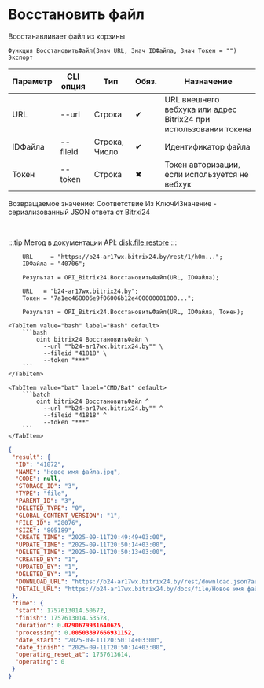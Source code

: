 ﻿---
sidebar_position: 7
description: Восстановить файл и другие функции для работы с Bitrix24 в Открытом пакете интеграций - бесплатной open-source библиотеке интеграций для 1С:Предприятие 8, OneScript и CLI
keywords: [1C, 1С, 1С:Предприятие, 1С:Предприятие 8.3, API, Интеграция, Сервисы, Обмен, OneScript, CLI, Bitrix24]
---


# Восстановить файл
 Восстанавливает файл из корзины



`Функция ВосстановитьФайл(Знач URL, Знач IDФайла, Знач Токен = "") Экспорт`

  | Параметр | CLI опция | Тип | Обяз. | Назначение |
  |-|-|-|-|-|
  | URL | --url | Строка | &#x2714; | URL внешнего вебхука или адрес Bitrix24 при использовании токена |
  | IDФайла | --fileid | Строка, Число | &#x2714; | Идентификатор файла |
  | Токен | --token | Строка | &#x2716; | Токен авторизации, если используется не вебхук |

  
  Возвращаемое значение:   Соответствие Из КлючИЗначение - сериализованный JSON ответа от Bitrxi24

<br/>

:::tip
Метод в документации API: [disk.file.restore](https://dev.1c-bitrix.ru/rest_help/disk/file/disk_file_restore.php)
:::
<br/>



```bsl title="Пример использования для 1С:Предприятие/OneScript"
    URL     = "https://b24-ar17wx.bitrix24.by/rest/1/h0m...";
    IDФайла = "40706";

    Результат = OPI_Bitrix24.ВосстановитьФайл(URL, IDФайла);

    URL   = "b24-ar17wx.bitrix24.by";
    Токен = "7a1ec468006e9f06006b12e400000001000...";

    Результат = OPI_Bitrix24.ВосстановитьФайл(URL, IDФайла, Токен);
```
    

 <Tabs>
  
    <TabItem value="bash" label="Bash" default>
        ```bash
            oint bitrix24 ВосстановитьФайл \
              --url ""b24-ar17wx.bitrix24.by"" \
              --fileid "41818" \
              --token "***"
        ```
    </TabItem>
  
    <TabItem value="bat" label="CMD/Bat" default>
        ```batch
            oint bitrix24 ВосстановитьФайл ^
              --url ""b24-ar17wx.bitrix24.by"" ^
              --fileid "41818" ^
              --token "***"
        ```
    </TabItem>
</Tabs>


```json title="Результат"
{
 "result": {
  "ID": "41872",
  "NAME": "Новое имя файла.jpg",
  "CODE": null,
  "STORAGE_ID": "3",
  "TYPE": "file",
  "PARENT_ID": "3",
  "DELETED_TYPE": "0",
  "GLOBAL_CONTENT_VERSION": "1",
  "FILE_ID": "28076",
  "SIZE": "805189",
  "CREATE_TIME": "2025-09-11T20:49:49+03:00",
  "UPDATE_TIME": "2025-09-11T20:50:14+03:00",
  "DELETE_TIME": "2025-09-11T20:50:13+03:00",
  "CREATED_BY": "1",
  "UPDATED_BY": "1",
  "DELETED_BY": "1",
  "DOWNLOAD_URL": "https://b24-ar17wx.bitrix24.by/rest/download.json?auth=8019c368006e9f06006b12e400000001000007cb693d9bb27cc95f9f10f6c58dff34cd&token=disk%7CaWQ9NDE4NzImXz1STlhFVGgzQ0xQcWFyQ0wwaENrWlJqeXY4c05ldWw0Rg%3D%3D%7CImRvd25sb2FkfGRpc2t8YVdROU5ERTROekltWHoxU1RsaEZWR2d6UTB4UWNXRnlRMHd3YUVOcldsSnFlWFk0YzA1bGRXdzBSZz09fDgwMTljMzY4MDA2ZTlmMDYwMDZiMTJlNDAwMDAwMDAxMDAwMDA3Y2I2OTNkOWJiMjdjYzk1ZjlmMTBmNmM1OGRmZjM0Y2Qi.QQzkexBZlFAcNvUQpWnlEwszXY8q6BYUonob10Cb%2Fgw%3D",
  "DETAIL_URL": "https://b24-ar17wx.bitrix24.by/docs/file/Новое имя файла.jpg"
 },
 "time": {
  "start": 1757613014.50672,
  "finish": 1757613014.53578,
  "duration": 0.0290679931640625,
  "processing": 0.00503897666931152,
  "date_start": "2025-09-11T20:50:14+03:00",
  "date_finish": "2025-09-11T20:50:14+03:00",
  "operating_reset_at": 1757613614,
  "operating": 0
 }
}
```

